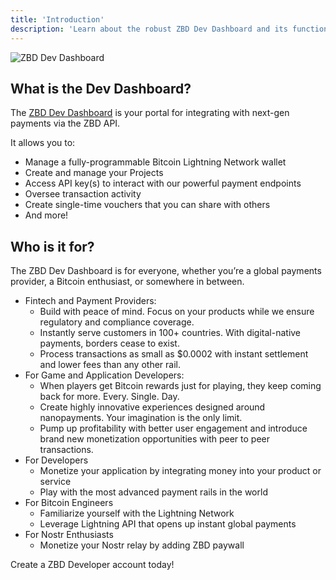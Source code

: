 ```yaml
---
title: 'Introduction'
description: 'Learn about the robust ZBD Dev Dashboard and its functionalities.'
---
```


<Frame caption="ZBD Dev Dashboard">
  <img src="/img/v2/devdash/devdash1.png" alt="ZBD Dev Dashboard" />
</Frame>
<br />

## What is the Dev Dashboard?

The [ZBD Dev Dashboard](https://dashboard.zebedee.io) is your portal for integrating with next-gen payments via the ZBD API.

It allows you to:

*   Manage a fully-programmable Bitcoin Lightning Network wallet
*   Create and manage your Projects
*   Access API key(s) to interact with our powerful payment endpoints
*   Oversee transaction activity
*   Create single-time vouchers that you can share with others
*   And more!

## Who is it for?

The ZBD Dev Dashboard is for everyone, whether you’re a global payments provider, a Bitcoin enthusiast, or somewhere in between.

*   Fintech and Payment Providers:
    *   Build with peace of mind. Focus on your products while we ensure regulatory and compliance coverage.
    *   Instantly serve customers in 100+ countries. With digital-native payments, borders cease to exist.
    *   Process transactions as small as $0.0002 with instant settlement and lower fees than any other rail.
*   For Game and Application Developers:
    *   When players get Bitcoin rewards just for playing, they keep coming back for more. Every. Single. Day.
    *   Create highly innovative experiences designed around nanopayments. Your imagination is the only limit.
    *   Pump up profitability with better user engagement and introduce brand new monetization opportunities with peer to peer transactions.
*   For Developers
    *   Monetize your application by integrating money into your product or service
    *   Play with the most advanced payment rails in the world
*   For Bitcoin Engineers
    *   Familiarize yourself with the Lightning Network
    *   Leverage Lightning API that opens up instant global payments
*   For Nostr Enthusiasts
    *   Monetize your Nostr relay by adding ZBD paywall


<CardGroup cols={1}>
  <Card title="Know what you want to build?" icon="arrow-up-right-from-square" color="#000000" href="https://dashboard.zebedee.io/signup">
    Create a ZBD Developer account today!
  </Card>
</CardGroup>
